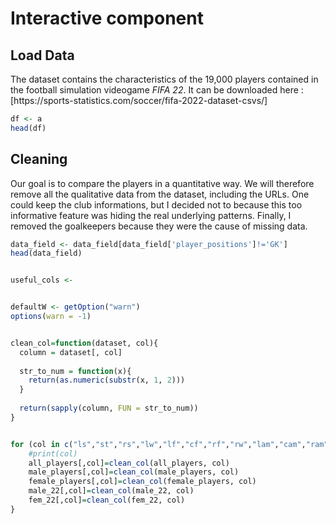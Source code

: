# Interactive component

## Load Data

The dataset contains the characteristics of the 19,000 players contained in the football simulation videogame *FIFA 22*. It can be downloaded here : [https://sports-statistics.com/soccer/fifa-2022-dataset-csvs/]

```r

df <- a
head(df)
```

## Cleaning
Our goal is to compare the players in a quantitative way. We will therefore remove all the qualitative data from the dataset, including the URLs. One could keep the club informations, but I decided not to because this too informative feature was hiding the real underlying patterns. Finally, I removed the goalkeepers because they were the cause of missing data.

```r

data_field <- data_field[data_field['player_positions']!='GK']
head(data_field)



```


```r

useful_cols <- 


defaultW <- getOption("warn")
options(warn = -1)


clean_col=function(dataset, col){
  column = dataset[, col]
  
  str_to_num = function(x){
    return(as.numeric(substr(x, 1, 2)))
  }
  
  return(sapply(column, FUN = str_to_num))
}


for (col in c("ls","st","rs","lw","lf","cf","rf","rw","lam","cam","ram","lm","lcm","cm","rcm","rm","lwb","ldm","cdm","rdm","rwb","lb","lcb","cb","rcb","rb","gk")){
    #print(col)
    all_players[,col]=clean_col(all_players, col)
    male_players[,col]=clean_col(male_players, col)
    female_players[,col]=clean_col(female_players, col)
    male_22[,col]=clean_col(male_22, col)
    fem_22[,col]=clean_col(fem_22, col)
}
```